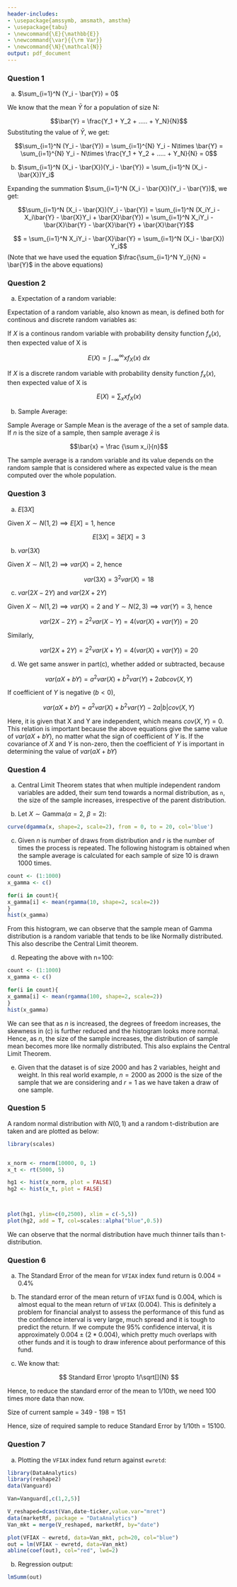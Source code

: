 ```yaml
---
header-includes:
- \usepackage{amssymb, amsmath, amsthm}
- \usepackage{tabu}
- \newcommand{\E}{\mathbb{E}}
- \newcommand{\var}{{\rm Var}}
- \newcommand{\N}{\mathcal{N}}
output: pdf_document
---
```


\noindent \begin{tabu} to \textwidth {@{}X[4 l] @{}X[r]}
  \textbf{Simple Linear Regression}           & \\ 
  \textbf{Econometrics}   & \\ 
  \textbf{Sai Sandeep Chandaluri}         & 
\end{tabu}


### Question 1

a. $\sum_{i=1}^N (Y_i - \bar{Y}) = 0$

We know that the mean $\bar{Y}$ for a population of size N:

$$\bar{Y} = \frac{Y_1 + Y_2 + ..... + Y_N}{N}$$
Substituting the value of $\bar{Y}$, we get:

$$\sum_{i=1}^N (Y_i - \bar{Y}) = \sum_{i=1}^{N} Y_i - N\times \bar{Y} = \sum_{i=1}^{N} Y_i - N\times \frac{Y_1 + Y_2 + ..... + Y_N}{N} = 0$$ 



b. $\sum_{i=1}^N (X_i - \bar{X})(Y_i - \bar{Y}) = \sum_{i=1}^N (X_i - \bar{X})Y_i$

Expanding the summation $\sum_{i=1}^N (X_i - \bar{X})(Y_i - \bar{Y})$, we get:

$$\sum_{i=1}^N (X_i - \bar{X})(Y_i - \bar{Y}) = \sum_{i=1}^N (X_iY_i - X_i\bar{Y} - \bar{X}Y_i + \bar{X}\bar{Y}) = \sum_{i=1}^N X_iY_i - \bar{X}\bar{Y} - \bar{X}\bar{Y} + \bar{X}\bar{Y}$$


$$ = \sum_{i=1}^N X_iY_i - \bar{X}\bar{Y} = \sum_{i=1}^N (X_i - \bar{X}) Y_i$$
(Note that we have used the equation $\frac{\sum_{i=1}^N Y_i}{N} = \bar{Y}$ in the above equations)

### Question 2

a. Expectation of a random variable:

Expectation of a random variable, also known as mean, is defined both for continous and discrete random variables as:

If $X$ is a continous random variable with probability density function $f_x(x)$, then expected value of X is 

$$E(X) = \int_{-\infty}^\infty xf_X(x)~dx$$

If $X$ is a discrete random variable with probability density function $f_x(x)$, then expected value of X is  

$$E(X) = \sum_{x} xf_X(x)$$


b. Sample Average:

Sample Average or Sample Mean is the average of the a set of sample data. If $n$ is the size of a sample, then sample average $\bar{x}$ is

$$\bar{x} = \frac {\sum x_i}{n}$$


The sample average is a random variable and its value depends on the random sample that is considered where as expected value is the mean computed over the whole population.


### Question 3

a. $E[3X]$

Given $X \sim N(1,2) \implies E[X] = 1$, hence

$$ E[3X] = 3E[X] = 3$$

b. $var(3X)$

Given $X \sim N(1,2) \implies var(X) = 2$, hence

$$ var(3X) = 3^2 var(X) = 18$$

c. $var(2X-2Y)$ and $var(2X+2Y)$

Given $X \sim N(1,2) \implies var(X) = 2$ and $Y \sim N(2,3) \implies var(Y) = 3$, hence

$$ var(2X - 2Y) = 2^2 var(X-Y) = 4 (var(X) + var(Y)) = 20$$

Similarly,

$$ var(2X + 2Y) = 2^2 var(X+Y) = 4 (var(X) + var(Y)) = 20$$


d. We get same answer in part(c), whether added or subtracted, because


$$var(aX+bY) = a^2var(X) + b^2var(Y) + 2abcov(X,Y)$$

If coefficient of $Y$ is negative ($b<0$),  


$$var(aX + bY) = a^2var(X) + b^2var(Y) - 2a|b|cov(X,Y)$$

Here, it is given that X and Y are independent, which means $cov(X,Y) = 0$. This relation is important because the above equations give the same value of $var(aX+bY)$, no matter what the sign of coefficient of $Y$ is. If the covariance of $X$ and $Y$ is non-zero, then the coefficient of $Y$ is important in determining the value of $var(aX+bY)$


### Question 4

a. Central Limit Theorem states that when multiple independent random variables are added, their sum tend towards a normal distribution, as `n`, the size of the sample increases, irrespective of the parent distribution. 



b. Let $X \sim \textrm{Gamma}(\alpha=2,\ \beta=2)$:

```r

curve(dgamma(x, shape=2, scale=2), from = 0, to = 20, col='blue')

```

c. Given $n$ is number of draws from distribution and $r$ is the number of times the process is repeated. The following histogram is obtained when the sample average is calculated for each sample of size 10 is drawn 1000 times. 

```r
count <- (1:1000)
x_gamma <- c()

for(i in count){
x_gamma[i] <- mean(rgamma(10, shape=2, scale=2))
}
hist(x_gamma)
```

From this histogram, we can observe that the sample mean of Gamma distribution is a random variable that tends to be like Normally distributed. This also describe the Central Limit theorem.

d. Repeating the above with n=100:


```r
count <- (1:1000)
x_gamma <- c()

for(i in count){
x_gamma[i] <- mean(rgamma(100, shape=2, scale=2))
}
hist(x_gamma)
```

We can see that as $n$ is increased, the degrees of freedom increases, the skewness in (c) is further reduced and the histogram looks more normal. Hence, as $n$, the size of the sample increases, the distribution of sample mean becomes more like normally distributed. This also explains the Central Limit Theorem.

e. Given that the dataset is of size 2000 and has 2 variables, height and weight. In this real world example, $n=2000$ as 2000 is the size of the sample that we are considering and $r=1$ as we have taken a draw of one sample. 



### Question 5

A random normal distribution with $N(0,1)$ and a random t-distribution are taken and are plotted as below:


```r
library(scales)


x_norm <- rnorm(10000, 0, 1)
x_t <- rt(5000, 5)

hg1 <- hist(x_norm, plot = FALSE) 
hg2 <- hist(x_t, plot = FALSE)



plot(hg1, ylim=c(0,2500), xlim = c(-5,5))
plot(hg2, add = T, col=scales::alpha("blue",0.5))


```

We can observe that the normal distribution have much thinner tails than t-distribution.


### Question 6

a. The Standard Error of the mean for `VFIAX` index fund return is 0.004 = 0.4% 


b. The standard error of the mean return of `VFIAX` fund is 0.004, which is almost equal to the mean return of `VFIAX` (0.004). This is definitely a problem for financial analyst to assess the performance of this fund as the confidence interval is very large, much spread and it is tough to predict the return. If we compute the 95% confidence interval, it is approximately $0.004 \pm (2 *  0.004)$, which pretty much overlaps with other funds and it is tough to draw inference about performance of this fund. 


c.  We know that:

$$ Standard Error \propto 1/\sqrt[]{N} $$

Hence, to reduce the standard error of the mean to 1/10th, we need 100 times more data than now. 

Size of current sample =  349 - 198 = 151

Hence, size of required sample to reduce Standard Error by 1/10th = 15100.

### Question 7

a. Plotting the `VFIAX` index fund return against `ewretd`:

```r

library(DataAnalytics)
library(reshape2)
data(Vanguard)

Van=Vanguard[,c(1,2,5)] 

V_reshaped=dcast(Van,date~ticker,value.var="mret")
data(marketRf, package = "DataAnalytics")
Van_mkt = merge(V_reshaped, marketRf, by="date")

plot(VFIAX ~ ewretd, data=Van_mkt, pch=20, col="blue")
out = lm(VFIAX ~ ewretd, data=Van_mkt)
abline(coef(out), col="red", lwd=2)
```


b. Regression output:

```r
lmSumm(out)
```





